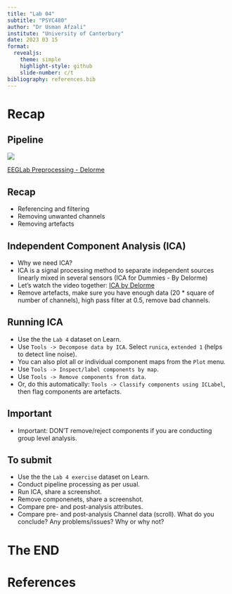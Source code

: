 ```yaml
---
title: "Lab 04"
subtitle: "PSYC480"
author: "Dr Usman Afzali"
institute: "University of Canterbury"
date: 2023 03 15
format: 
  revealjs:
    theme: simple
    highlight-style: github
    slide-number: c/t
bibliography: references.bib
---
```


# Recap {background-color="orange"}

## Pipeline {background-color="#346bc8"}

![](/figs/pipeline.png)

[EEGLab Preprocessing - Delorme](https://youtu.be/gEk33jWB0MY)


## Recap {background-color="#346bc8"}

-   Referencing and filtering
-   Removing unwanted channels
-   Removing artefacts

## Independent Component Analysis (ICA) {background-color="#346bc8"}


::: incremental

-   Why we need ICA?
-   ICA is a signal processing method to separate independent sources linearly mixed in several sensors (ICA for Dummies - By Delorme)
-   Let's watch the video together: [ICA by Delorme](https://www.youtube.com/watch?v=kWAjhXr7pT4)
-   Remove artefacts, make sure you have enough data (20 * square of number of channels), high pass filter at 0.5, remove bad channels.

::: 


## Running ICA {background-color="#346bc8"}

::: incremental

-   Use the the `Lab 4` dataset on Learn.
-   Use `Tools -> Decompose data by ICA`. Select `runica`, `extended 1` (helps to detect line noise).
-   You can also plot all or individual component maps from the `Plot` menu. 
-   Use `Tools -> Inspect/label components by map`. 
-   Use `Tools -> Remove components from data`.
-   Or, do this automatically: `Tools -> Classify components using ICLabel`, then flag components are artefacts.

:::

## Important {background-color="#346bc8"}
-   Important: DON'T remove/reject components if you are conducting group level analysis.

## To submit {background-color=#346bc8}

-   Use the the `Lab 4 exercise` dataset on Learn.
-   Conduct pipeline processing as per usual.
-   Run ICA, share a screenshot.
-   Remove componenets, share a screenshot.
-   Compare pre- and post-analysis attributes.
-   Compare pre- and post-analysis Channel data (scroll). What do you conclude? Any problems/issues? Why or why not?

# The END {background-color="orange"}

# References {background-color="orange"}
